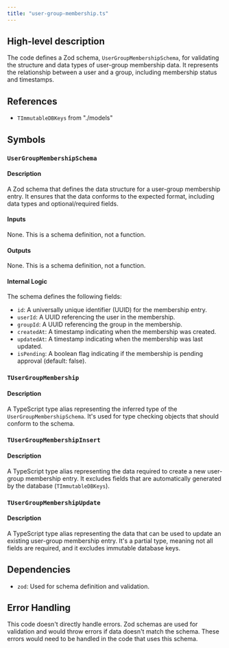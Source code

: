 ```yaml
---
title: "user-group-membership.ts"
---
```


## High-level description
The code defines a Zod schema, `UserGroupMembershipSchema`, for validating the structure and data types of user-group membership data. It represents the relationship between a user and a group, including membership status and timestamps.

## References
- `TImmutableDBKeys` from "./models"

## Symbols
### `UserGroupMembershipSchema`
#### Description
A Zod schema that defines the data structure for a user-group membership entry. It ensures that the data conforms to the expected format, including data types and optional/required fields.

#### Inputs
None. This is a schema definition, not a function.

#### Outputs
None. This is a schema definition, not a function.

#### Internal Logic
The schema defines the following fields:
- `id`: A universally unique identifier (UUID) for the membership entry.
- `userId`: A UUID referencing the user in the membership.
- `groupId`: A UUID referencing the group in the membership.
- `createdAt`: A timestamp indicating when the membership was created.
- `updatedAt`: A timestamp indicating when the membership was last updated.
- `isPending`: A boolean flag indicating if the membership is pending approval (default: false).

### `TUserGroupMembership`
#### Description
A TypeScript type alias representing the inferred type of the `UserGroupMembershipSchema`. It's used for type checking objects that should conform to the schema.

### `TUserGroupMembershipInsert`
#### Description
A TypeScript type alias representing the data required to create a new user-group membership entry. It excludes fields that are automatically generated by the database (`TImmutableDBKeys`).

### `TUserGroupMembershipUpdate`
#### Description
A TypeScript type alias representing the data that can be used to update an existing user-group membership entry. It's a partial type, meaning not all fields are required, and it excludes immutable database keys.

## Dependencies
- `zod`: Used for schema definition and validation.

## Error Handling
This code doesn't directly handle errors. Zod schemas are used for validation and would throw errors if data doesn't match the schema. These errors would need to be handled in the code that uses this schema. 
